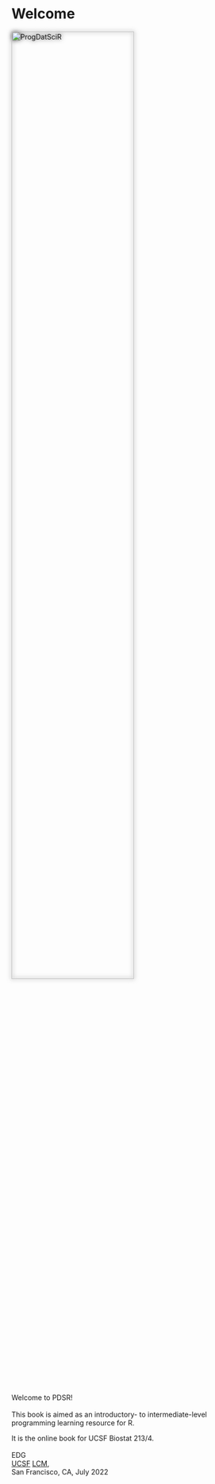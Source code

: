 # Welcome {.unnumbered}

<img src="./PDSR_cover.jpg" alt="ProgDatSciR" style="width:70%;filter: drop-shadow(0 0 .3rem #333);"/>
<br><br>
Welcome to PDSR!
<br><br>
This book is aimed as an introductory- to intermediate-level  
programming learning resource for R.

It is the online book for UCSF Biostat 213/4.
<br><br>
EDG  
[UCSF](https://www.ucsf.edu/) [LCM](https://www.lambdamd.org/),  
San Francisco, CA, July 2022